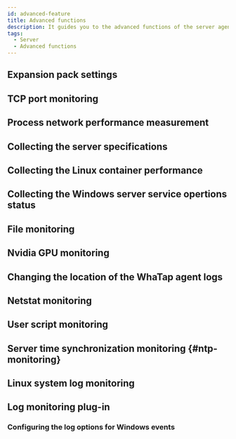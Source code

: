 ```yaml
---
id: advanced-feature
title: Advanced functions
description: It guides you to the advanced functions of the server agent.
tags:
  - Server
  - Advanced functions
---
```



## Expansion pack settings


<Serveradfexp />

## TCP port monitoring


<Serveradftcpport />

## Process network performance measurement


<Serveradfpnpc />

## Collecting the server specifications


<Serveradfcollectspec />

## Collecting the Linux container performance


<Serveradfcollectlcp />

## Collecting the Windows server service opertions status


<Serveradfcollectwss />

## File monitoring


<Serveradffilecheck />

## Nvidia GPU monitoring


<Serveradfnvidia />

## Changing the location of the WhaTap agent logs


<Serveradfagentlogch />

## Netstat monitoring


<Serveradfnetstat />

## User script monitoring


<Serveradfuserscript />

## Server time synchronization monitoring {#ntp-monitoring}


<Serveradfntp />

## Linux system log monitoring


<Serveradflinuxsystemlog />

## Log monitoring plug-in


<Serveradflogplugin />

### Configuring the log options for Windows events


<Logserverwindowsevent />
